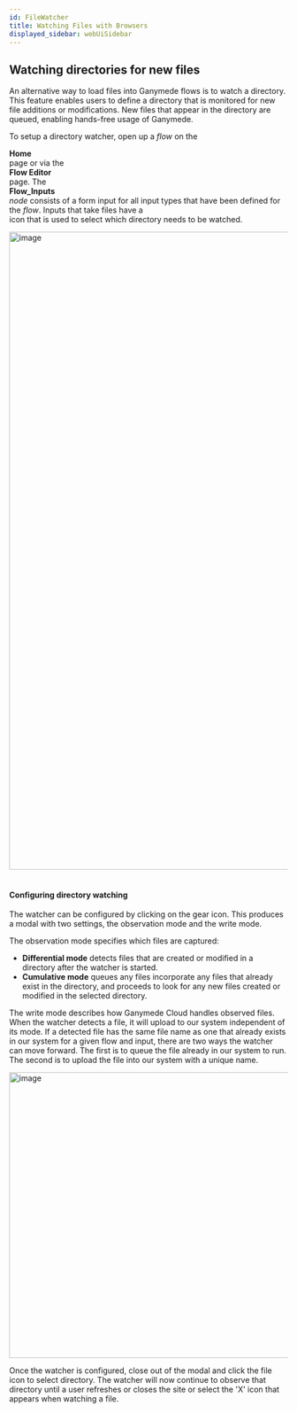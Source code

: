 ```yaml
---
id: FileWatcher
title: Watching Files with Browsers
displayed_sidebar: webUiSidebar
---
```




## Watching directories for new files

An alternative way to load files into Ganymede flows is to watch a directory.  This feature enables users to define a directory that is monitored for new file additions or modifications.  New files that appear in the directory are queued, enabling hands-free usage of Ganymede. 

To setup a directory watcher, open up a _flow_ on the <div className="button darkblue_button"><HomeOutlined /> **Home**</div> page or via the <div className="button darkblue_button"><NodeIndexOutlined /> **Flow Editor**</div> page. The <div className="button dark_gray_button"><PlusCircleOutlined className="tree_node_icon"/> **Flow_Inputs**</div> *node* consists of a form input for all input types that have been defined for the _flow_.  Inputs that take files have a <div className="button light_blue_button"><FolderViewOutlined /></div> icon that is used to select which directory needs to be watched.

<img width="1152" alt="image" src="https://user-images.githubusercontent.com/111307862/209197862-f5da2518-710c-4cc6-bd8f-fa6353c49154.png" />
&nbsp;

#### Configuring directory watching

The watcher can be configured by clicking on the gear icon.  This produces a modal with two settings, the observation mode and the write mode.

The observation mode specifies which files are captured:
 - **Differential mode** detects files that are created or modified in a directory after the watcher is started.
 - **Cumulative mode** queues any files incorporate any files that already exist in the directory, and proceeds to look for any new files created or modified in the selected directory.

The write mode describes how Ganymede Cloud handles observed files.  When the watcher detects a file, it will upload to our system independent of its mode. If a detected file has the same file name as one that already exists in our system for a given flow and input, there are two ways the watcher can move forward. The first is to queue the file already in our system to run. The second is to upload the file into our system with a unique name.

<div class="text--center">
<img width="516" alt="image" src="https://user-images.githubusercontent.com/111307862/208987244-9fddd32f-5584-4979-9694-e9c8d8383777.png" />
</div>

Once the watcher is configured, close out of the modal and click the file icon to select directory. The watcher will now continue to observe that directory until a user refreshes or closes the site or select the 'X' icon that appears when watching a file.
